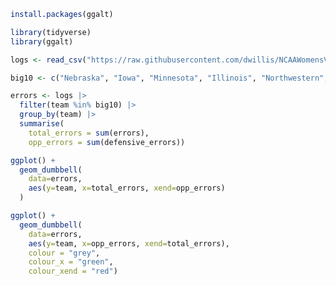 ```r
install.packages(ggalt)
```
```r
library(tidyverse)
library(ggalt)
```


```r
logs <- read_csv("https://raw.githubusercontent.com/dwillis/NCAAWomensVolleyballData/main/data/ncaa_womens_volleyball_matchstats_2023.csv")
```
```r
big10 <- c("Nebraska", "Iowa", "Minnesota", "Illinois", "Northwestern", "Wisconsin", "Indiana", "Purdue", "Ohio St.", "Michigan", "Michigan St.", "Penn St.", "Rutgers", "Maryland")

errors <- logs |>
  filter(team %in% big10) |> 
  group_by(team) |> 
  summarise(
    total_errors = sum(errors), 
    opp_errors = sum(defensive_errors))
```

```r
ggplot() + 
  geom_dumbbell(
    data=errors, 
    aes(y=team, x=total_errors, xend=opp_errors)
  )
```
```r
ggplot() + 
  geom_dumbbell(
    data=errors, 
    aes(y=team, x=opp_errors, xend=total_errors),
    colour = "grey",
    colour_x = "green",
    colour_xend = "red")
```

